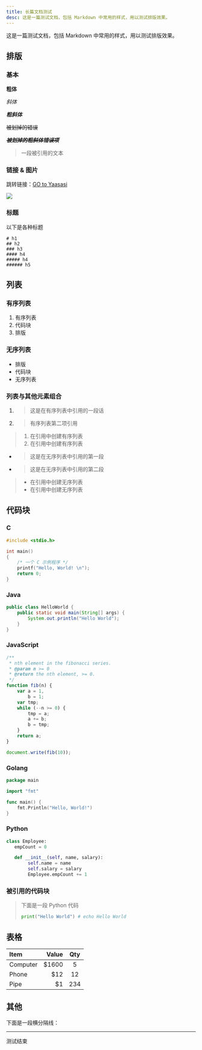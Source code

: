 ```yaml
---
title: 长篇文档测试
desc: 这是一篇测试文档，包括 Markdown 中常用的样式，用以测试排版效果。
---
```


这是一篇测试文档，包括 Markdown 中常用的样式，用以测试排版效果。

## 排版

### 基本

**粗体**

_斜体_

**_粗斜体_**

~~被划掉的错误~~

**_~~被划掉的粗斜体错误项~~_**

> 一段被引用的文本

### 链接 & 图片

跳转链接：[GO to Yaasasi](https://spark.yaasasi.cn/)

![](https://img1.imgtp.com/2023/06/24/JZETcdbW.jpg)

### 标题

以下是各种标题

```
# h1
## h2
### h3
#### h4
##### h4
###### h5
```

## 列表

### 有序列表

1. 有序列表
2. 代码块
3. 排版

### 无序列表

-   排版
-   代码块
-   无序列表

### 列表与其他元素组合

1.  > 这是在有序列表中引用的一段话
2.  > 有序列表第二项引用

> 1. 在引用中创建有序列表
> 2. 在引用中创建有序列表

-   > 这是在无序列表中引用的第一段
-   > 这是在无序列表中引用的第二段

> -   在引用中创建无序列表
> -   在引用中创建无序列表

## 代码块

### C

```c
#include <stdio.h>

int main()
{
    /* 一个 C 示例程序 */
    printf("Hello, World! \n");
    return 0;
}
```

### Java

```java
public class HelloWorld {
    public static void main(String[] args) {
        System.out.println("Hello World");
    }
}
```

### JavaScript

```javascript
/**
 * nth element in the fibonacci series.
 * @param n >= 0
 * @return the nth element, >= 0.
 */
function fib(n) {
	var a = 1,
		b = 1;
	var tmp;
	while (--n >= 0) {
		tmp = a;
		a += b;
		b = tmp;
	}
	return a;
}

document.write(fib(10));
```

### Golang

```go
package main

import "fmt"

func main() {
    fmt.Println("Hello, World!")
}
```

### Python

```python
class Employee:
   empCount = 0

   def __init__(self, name, salary):
        self.name = name
        self.salary = salary
        Employee.empCount += 1
```

### 被引用的代码块

> 下面是一段 Python 代码
>
> ```python
> print("Hello World") # echo Hello World
> ```

## 表格

| Item     | Value | Qty |
| :------- | ----: | :-: |
| Computer | $1600 |  5  |
| Phone    |  \$12 | 12  |
| Pipe     |   \$1 | 234 |

## 其他

下面是一段横分隔线：

---

测试结束

